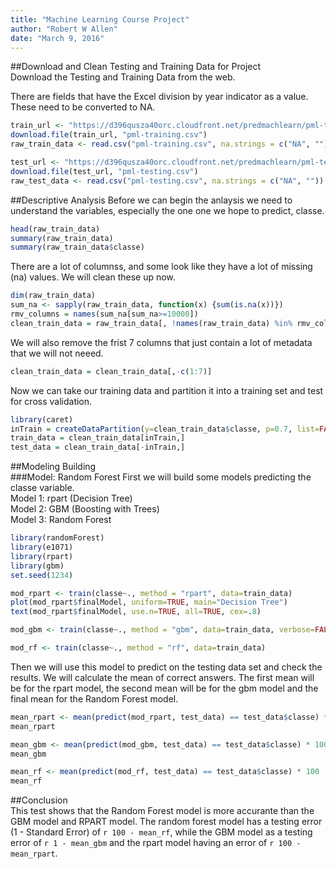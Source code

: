 ```yaml
---
title: "Machine Learning Course Project"
author: "Robert W Allen"
date: "March 9, 2016"
---
```

##Download and Clean Testing and Training Data for Project  
Download the Testing and Training Data from the web.  

There are fields that have the Excel division by year indicator as a value.  These need to be converted to NA.
```r
train_url <- "https://d396qusza40orc.cloudfront.net/predmachlearn/pml-training.csv"
download.file(train_url, "pml-training.csv")
raw_train_data <- read.csv("pml-training.csv", na.strings = c("NA", ""))

test_url <- "https://d396qusza40orc.cloudfront.net/predmachlearn/pml-testing.csv"
download.file(test_url, "pml-testing.csv")
raw_test_data <- read.csv("pml-testing.csv", na.strings = c("NA", ""))
```
##Descriptive Analysis
Before we can begin the anlaysis we need to understand the variables, especially the one one we hope to predict,  classe.
```r
head(raw_train_data)
summary(raw_train_data)
summary(raw_train_data$classe)
```
There are a lot of columnss, and some look like they have a lot of missing (na) values.  We will clean these up now.
```r
dim(raw_train_data)
sum_na <- sapply(raw_train_data, function(x) {sum(is.na(x))})
rmv_columns = names(sum_na[sum_na>=10000])
clean_train_data = raw_train_data[, !names(raw_train_data) %in% rmv_columns] 
```
We will also remove the frist 7 columns that just contain a lot of metadata that we will not neeed.
```r
clean_train_data = clean_train_data[,-c(1:7)]
```
Now we can take our training data and partition it into a training set and test for cross validation.
```r
library(caret)
inTrain = createDataPartition(y=clean_train_data$classe, p=0.7, list=FALSE)
train_data = clean_train_data[inTrain,]
test_data = clean_train_data[-inTrain,]  
```
##Modeling Building  
###Model: Random Forest
First we will build some models predicting the classe variable.  
Model 1: rpart (Decision Tree)  
Model 2: GBM (Boosting with Trees)   
Model 3: Random Forest
```r
library(randomForest)
library(e1071)
library(rpart)
library(gbm)
set.seed(1234)

mod_rpart <- train(classe~., method = "rpart", data=train_data)
plot(mod_rpart$finalModel, uniform=TRUE, main="Decision Tree")
text(mod_rpart$finalModel, use.n=TRUE, all=TRUE, cex=.8)

mod_gbm <- train(classe~., method = "gbm", data=train_data, verbose=FALSE)

mod_rf <- train(classe~., method = "rf", data=train_data)
```
Then we will use this model to predict on the testing data set and check the results.  We will calculate the mean of correct answers.  The first mean will be for the rpart model, the second mean will be for the gbm model and the final mean for the Random Forest model.
```r
mean_rpart <- mean(predict(mod_rpart, test_data) == test_data$classe) * 100
mean_rpart

mean_gbm <- mean(predict(mod_gbm, test_data) == test_data$classe) * 100
mean_gbm

mean_rf <- mean(predict(mod_rf, test_data) == test_data$classe) * 100
mean_rf
```
##Conclusion  
This test shows that the Random Forest model is more accurante than the GBM model and RPART model.  The random forest model has a testing error (1 - Standard Error) of `r 100 - mean_rf`, while the GBM model as a testing error of `r 1 - mean_gbm` and the rpart model having an error of `r 100 - mean_rpart`.

